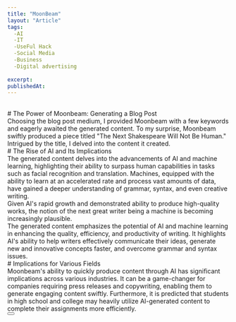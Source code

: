 ```yaml
---
title: "MoonBeam"
layout: "Article"
tags:
  -AI 
  -IT
  -UseFul Hack
  -Social Media
  -Business
  -Digital advertising
  
excerpt:
publishedAt:
---
```


<br/>
# The Power of Moonbeam: Generating a Blog Post
<br/>
Choosing the blog post medium, I provided Moonbeam with a few keywords and eagerly awaited the generated content. To my surprise, Moonbeam swiftly produced a piece titled "The Next Shakespeare Will Not Be Human." Intrigued by the title, I delved into the content it created.
<br/>
# The Rise of AI and Its Implications
<br/>
The generated content delves into the advancements of AI and machine learning, highlighting their ability to surpass human capabilities in tasks such as facial recognition and translation. Machines, equipped with the ability to learn at an accelerated rate and process vast amounts of data, have gained a deeper understanding of grammar, syntax, and even creative writing.
<br/>
Given AI's rapid growth and demonstrated ability to produce high-quality works, the notion of the next great writer being a machine is becoming increasingly plausible.
<br/>
The generated content emphasizes the potential of AI and machine learning in enhancing the quality, efficiency, and productivity of writing. It highlights AI's ability to help writers effectively communicate their ideas, generate new and innovative concepts faster, and overcome grammar and syntax issues.
<br/>
# Implications for Various Fields
<br/>
Moonbeam's ability to quickly produce content through AI has significant implications across various industries. It can be a game-changer for companies requiring press releases and copywriting, enabling them to generate engaging content swiftly. Furthermore, it is predicted that students in high school and college may heavily utilize AI-generated content to complete their assignments more efficiently.
<br/>
<Button
  address="https://www.gomoonbeam.com"
  text="Link to MoonBean"
/>


